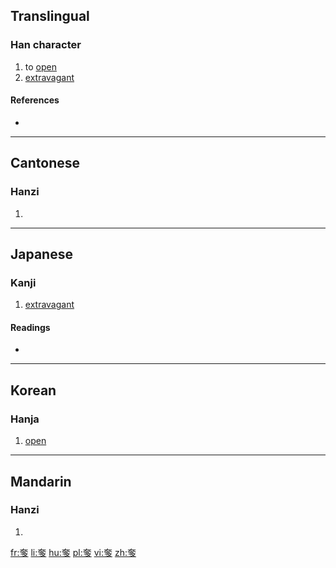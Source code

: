 ==Translingual==

===Han character===
{{Han char|rn=37|rad=大|as=06|sn=9|four=40207|canj=KNIN|ids=⿱大多}}

# to [[open]]
# [[extravagant]]

====References====
* {{Han ref|kx=0252.020|dkj=05920|dj=0513.030|hdz=10539.100|uh=5953|ud=22867|bh=CE61|bd=52833}}

----

==Cantonese==

===Hanzi===
{{yue-hanzi|jyut=[[ci2]], [[se1]], [[se2]], [[zaa1]], [[zaa3]]|y=chi2, se1, se2, ja1, ja3}}

# {{defn|lang=yue|sort=大06}}

----

==Japanese==

===Kanji===
{{ja-kanji|grade=|rs=大06}}

# [[extravagant]]

====Readings====
* {{ja-readings|on=[[た]] (ta), [[しゃ]] (sha), [[し]] (shi)|kun=[[はる]] (haru), [[おごる]] (ogoru), [[あける]] (akeru)}}

----

==Korean==

===Hanja===
{{ko-hanja|hangeul=차|rv=cha|mr=ch'a}}

# [[open]]

----

==Mandarin==

===Hanzi===
{{cmn-hanzi|pin=[[zhā]] ([[zha1]]), [[chǐ]] ([[chi3]]), [[shē]] ([[she1]]), [[zhà]] ([[zha4]])|wg=cha<sup>1</sup>, ch'ih<sup>3</sup>, she<sup>1</sup>, cha<sup>4</sup>}}

# {{defn|lang=cmn|sort=大06}}

[[fr:奓]]
[[li:奓]]
[[hu:奓]]
[[pl:奓]]
[[vi:奓]]
[[zh:奓]]